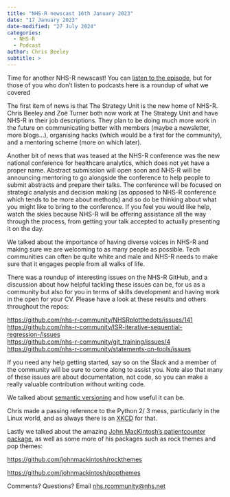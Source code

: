 ```yaml
---
title: "NHS-R newscast 16th January 2023"
date: "17 January 2023"
date-modified: "27 July 2024"
categories:
  - NHS-R
  - Podcast
author: Chris Beeley
subtitle: >
---
```


Time for another NHS-R newscast! You can [listen to the episode](https://soundcloud.com/nhs-r-community/nhs-r-newscast-16th-january-2023), but for those of you who don't listen to podcasts here is a roundup of what we covered

The first item of news is that The Strategy Unit is the new home of NHS-R. Chris Beeley and Zoë Turner both now work at The Strategy Unit and have NHS-R in their job descriptions. They plan to be doing much more work in the future on communicating better with members (maybe a newsletter, more blogs…), organising hacks (which would be a first for the community), and a mentoring scheme (more on which later).

Another bit of news that was teased at the NHS-R conference was the new national conference for healthcare analytics, which does not yet have a proper name. Abstract submission will open soon and NHS-R will be announcing mentoring to go alongside the conference to help people to submit abstracts and prepare their talks. The conference will be focused on strategic analysis and decision making (as opposed to NHS-R conference which tends to be more about methods) and so do be thinking about what you might like to bring to the conference. If you feel you would like help, watch the skies because NHS-R will be offering assistance all the way through the process, from getting your talk accepted to actually presenting it on the day.

We talked about the importance of having diverse voices in NHS-R and making sure we are welcoming to as many people as possible. Tech communities can often be quite white and male and NHS-R needs to make sure that it engages people from all walks of life.

There was a roundup of interesting issues on the NHS-R GitHub, and a discussion about how helpful tackling these issues can be, for us as a community but also for you in terms of skills development and having work in the open for your CV. Please have a look at these results and others throughout the repos:

<https://github.com/nhs-r-community/NHSRplotthedots/issues/141>\
<https://github.com/nhs-r-community/ISR-iterative-sequential-regression-/issues>\
<https://github.com/nhs-r-community/git_training/issues/4>\
<https://github.com/nhs-r-community/statements-on-tools/issues>

If you need any help getting started, say so on the Slack and a member of the community will be sure to come along to assist you. Note also that many of these issues are about documentation, not code, so you can make a really valuable contribution without writing code.

We talked about [semantic versioning](https://semver.org/) and how useful it can be.

Chris made a passing reference to the Python 2/ 3 mess, particularly in the Linux world, and as always there is an [XKCD](https://xkcd.com/1987/) for that.

Lastly we talked about the amazing [John MacKintosh's patientcounter package](https://github.com/johnmackintosh/patientcounter), as well as some more of his packages such as rock themes and pop themes:

<https://github.com/johnmackintosh/rockthemes>

<https://github.com/johnmackintosh/popthemes>

Comments? Questions? Email [nhs.rcommunity\@nhs.net](mailto:nhs.rcommunity@nhs.net)
